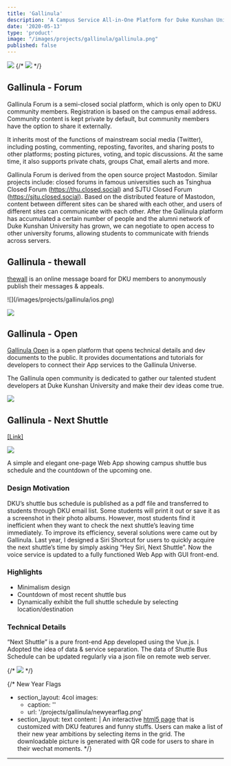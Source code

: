 ```yaml
---
title: 'Gallinula'
description: 'A Campus Service All-in-One Platform for Duke Kunshan University'
date: '2020-05-13'
type: 'product'
image: "/images/projects/gallinula/gallinula.png"
published: false
---
```


![](/images/projects/gallinula/branding.png)
{/* ![](/images/projects/gallinula/gallinula.png) */}
## Gallinula - Forum

Gallinula Forum is a semi-closed social platform, which is only open to DKU community members. Registration is based on the campus email address. Community content is kept private by default, but community members have the option to share it externally.

It inherits most of the functions of mainstream social media (Twitter), including posting, commenting, reposting, favorites, and sharing posts to other platforms; posting pictures, voting, and topic discussions. At the same time, it also supports private chats, groups Chat, email alerts and more.

Gallinula Forum is derived from the open source project Mastodon. Similar projects include: closed forums in famous universities such as Tsinghua Closed Forum (https://thu.closed.social) and SJTU Closed Forum (https://sjtu.closed.social). Based on the distributed feature of Mastodon, content between different sites can be shared with each other, and users of different sites can communicate with each other. After the Gallinula platform has accumulated a certain number of people and the alumni network of Duke Kunshan University has grown, we can negotiate to open access to other university forums, allowing students to communicate with friends across servers.

## Gallinula - thewall
[thewall](/projects/thewall) is an online message board for DKU members to anonymously publish their messages & appeals. 

<div className="flex">
![](/images/projects/gallinula/ios.png)

![](/images/projects/gallinula/thewall.jpeg)
</div>

## Gallinula - Open 
[Gallinula Open](https://open.gallinula.com) is a open platform that opens technical details and dev documents to the public. It provides documentations and tutorials for developers to connect their App services to the Gallinula Universe.

The Gallinula open community is dedicated to gather our talented student developers at Duke Kunshan University and make their dev ideas come true.

![](/images/projects/gallinula/gallinula_open.png)
  
## Gallinula - Next Shuttle
[[Link]](https://gallinula.com/shuttle)

![](/images/projects/gallinula/three-step-install.png)

A simple and elegant one-page Web App showing campus shuttle bus schedule and the countdown of the upcoming one.

### Design Motivation
  DKU’s shuttle bus schedule is published as a pdf file and transferred to students through DKU email list. Some students will print it out or save it as a screenshot in their photo albums. However, most students find it inefficient when they want to check the next shuttle’s leaving time immediately. To improve its efficiency, several solutions were came out by Gallinula. Last year, I designed a Siri Shortcut for users to quickly acquire the next shuttle’s time by simply asking “Hey Siri, Next Shuttle”. Now the voice service is updated to a fully functioned Web App with GUI front-end.


### Highlights
- Minimalism design
- Countdown of most recent shuttle bus
- Dynamically exhibit the full shuttle schedule by selecting location/destination

### Technical Details
  “Next Shuttle” is a pure front-end App developed using the Vue.js. I Adopted the idea of data & service separation. The data of Shuttle Bus Schedule can be updated regularly via a json file on remote web server.

{/* ![](/images/projects/gallinula/gallinula_shuttle.png) */}

{/* New Year Flags

  - section_layout: 4col
    images:
      - caption: ''
      - url: '/projects/gallinula/newyearflag.png'
  - section_layout: text
    content: |
      An interactive [html5 page](https://keon.im/2021flag) that is customized with DKU features and funny stuffs. Users can make a list of their new year ambitions by selecting items in the grid. The downloadable picture is generated with QR code for users to share in their wechat moments. */}

---
